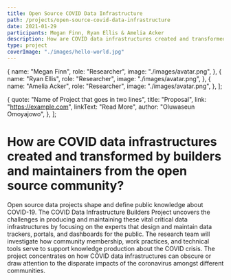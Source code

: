 ```yaml
---
title: Open Source COVID Data Infrastructure
path: /projects/open-source-covid-data-infrastructure
date: 2021-01-29
participants: Megan Finn, Ryan Ellis & Amelia Acker
description: How are COVID data infrastructures created and transformed by builders and maintainers from the open source community?
type: project
coverImage: "./images/hello-world.jpg"
---
```


  {
    name: "Megan Finn",
    role: "Researcher",
    image: "./images/avatar.png",
  },
  {
    name: "Ryan Ellis",
    role: "Researcher",
    image: "./images/avatar.png",
  },
  {
    name: "Amelia Acker",
    role: "Researcher",
    image: "./images/avatar.png",
  },
];

  {
    quote: "Name of Project that goes in two lines",
    title: "Proposal",
    link: "https://example.com",
    linkText: "Read More",
    author: "Oluwaseun Omoyajowo",
  },
];

# How are COVID data infrastructures created and transformed by builders and maintainers from the open source community?

Open source data projects shape and define public knowledge about COVID-19. The COVID Data Infrastructure Builders Project uncovers the challenges in producing and maintaining these vital critical data infrastructures by focusing on the experts that design and maintain data trackers, portals, and dashboards for the public. The research team will investigate how community membership, work practices, and technical tools serve to support knowledge production about the COVID crisis. The project concentrates on how COVID data infrastructures can obscure or draw attention to the disparate impacts of the coronavirus amongst different communities. 
